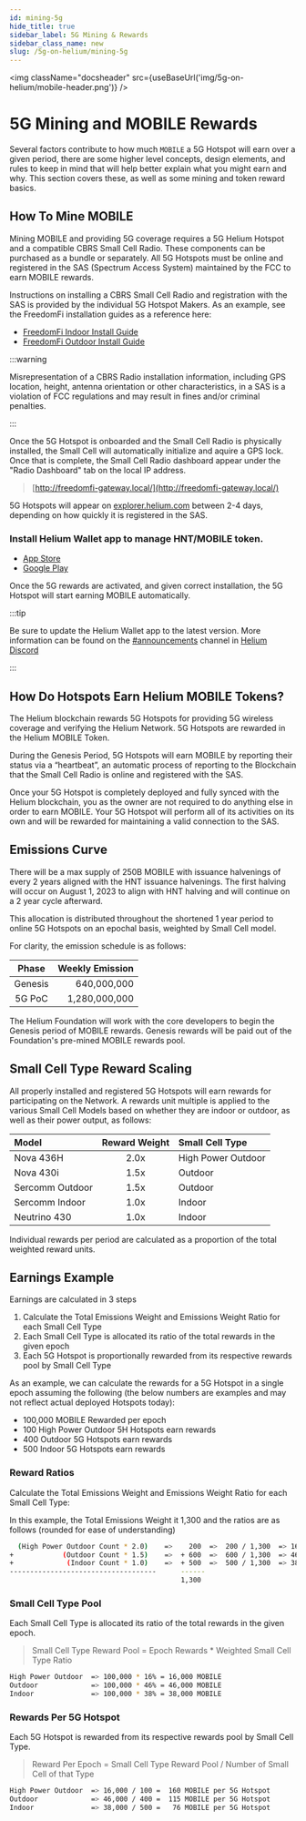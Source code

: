 ```yaml
---
id: mining-5g
hide_title: true
sidebar_label: 5G Mining & Rewards
sidebar_class_name: new
slug: /5g-on-helium/mining-5g
---
```



<img className="docsheader" src={useBaseUrl('img/5g-on-helium/mobile-header.png')} />

# 5G Mining and MOBILE Rewards

Several factors contribute to how much `MOBILE` a 5G Hotspot will earn over a given period, there
are some higher level concepts, design elements, and rules to keep in mind that will help better
explain what you might earn and why. This section covers these, as well as some mining and token
reward basics.

## How To Mine MOBILE

Mining MOBILE and providing 5G coverage requires a 5G Helium Hotspot and a compatible CBRS Small
Cell Radio. These components can be purchased as a bundle or separately. All 5G Hotspots must be
online and registered in the SAS (Spectrum Access System) maintained by the FCC to earn MOBILE
rewards.

Instructions on installing a CBRS Small Cell Radio and registration with the SAS is provided by the
individual 5G Hotspot Makers. As an example, see the FreedomFi installation guides as a reference
here:

- [FreedomFi Indoor Install Guide](https://freedomfi.com/freedomfi-indoor-cbrs-small-cell-setup-guide/)
- [FreedomFi Outdoor Install Guide](https://freedomfi.com/freedomfi-outdoor-cbrs-small-cell-setup-guide/)

:::warning

Misrepresentation of a CBRS Radio installation information, including GPS location, height, antenna
orientation or other characteristics, in a SAS is a violation of FCC regulations and may result in
fines and/or criminal penalties.

:::

Once the 5G Hotspot is onboarded and the Small Cell Radio is physically installed, the Small Cell
will automatically initialize and aquire a GPS lock. Once that is complete, the Small Cell Radio
dashboard appear under the "Radio Dashboard" tab on the local IP address.

> [http://freedomfi-gateway.local/](http://freedomfi-gateway.local/)

5G Hotspots will appear on [explorer.helium.com](https://explorer.helium.com/) between 2-4 days,
depending on how quickly it is registered in the SAS.

### Install Helium Wallet app to manage HNT/MOBILE token.

- [App Store](https://apps.apple.com/us/app/helium-hnt-wallet/id1609525848)
- [Google Play](https://play.google.com/store/apps/details?id=com.helium.wallet.app&gl=US)

Once the 5G rewards are activated, and given correct installation, the 5G Hotspot will start earning
MOBILE automatically.

:::tip

Be sure to update the Helium Wallet app to the latest version. More information can be found on the
[#announcements](discord://discord.com/channels/404106811252408320/730418759298318346) channel in
[Helium Discord](https://discord.gg/helium)

:::

## How Do Hotspots Earn Helium MOBILE Tokens?

The Helium blockchain rewards 5G Hotspots for providing 5G wireless coverage and verifying the
Helium Network. 5G Hotspots are rewarded in the Helium MOBILE Token.

During the Genesis Period, 5G Hotspots will earn MOBILE by reporting their status via a “heartbeat”,
an automatic process of reporting to the Blockchain that the Small Cell Radio is online and
registered with the SAS.

Once your 5G Hotspot is completely deployed and fully synced with the Helium blockchain, you as the
owner are not required to do anything else in order to earn MOBILE. Your 5G Hotspot will perform all
of its activities on its own and will be rewarded for maintaining a valid connection to the SAS.

## Emissions Curve

There will be a max supply of 250B MOBILE with issuance halvenings of every 2 years aligned with the
HNT issuance halvenings. The first halving will occur on August 1, 2023 to align with HNT halving
and will continue on a 2 year cycle afterward.

This allocation is distributed throughout the shortened 1 year period to online 5G Hotspots on an
epochal basis, weighted by Small Cell model.

For clarity, the emission schedule is as follows:

|  Phase  | Weekly Emission |
| :-----: | --------------: |
| Genesis |     640,000,000 |
| 5G PoC  |   1,280,000,000 |

The Helium Foundation will work with the core developers to begin the Genesis period of MOBILE
rewards. Genesis rewards will be paid out of the Foundation's pre-mined MOBILE rewards pool.

## Small Cell Type Reward Scaling

All properly installed and registered 5G Hotspots will earn rewards for participating on the
Network. A rewards unit multiple is applied to the various Small Cell Models based on whether they
are indoor or outdoor, as well as their power output, as follows:

| Model           | Reward Weight | Small Cell Type    |
| :-------------- | :-----------: | :----------------- |
| Nova 436H       |     2.0x      | High Power Outdoor |
| Nova 430i       |     1.5x      | Outdoor            |
| Sercomm Outdoor |     1.5x      | Outdoor            |
| Sercomm Indoor  |     1.0x      | Indoor             |
| Neutrino 430    |     1.0x      | Indoor             |

Individual rewards per period are calculated as a proportion of the total weighted reward units.

## Earnings Example

Earnings are calculated in 3 steps

1. Calculate the Total Emissions Weight and Emissions Weight Ratio for each Small Cell Type
2. Each Small Cell Type is allocated its ratio of the total rewards in the given epoch
3. Each 5G Hotspot is proportionally rewarded from its respective rewards pool by Small Cell Type

As an example, we can calculate the rewards for a 5G Hotspot in a single epoch assuming the
following (the below numbers are examples and may not reflect actual deployed Hotspots today):

- 100,000 MOBILE Rewarded per epoch
- 100 High Power Outdoor 5H Hotspots earn rewards
- 400 Outdoor 5G Hotspots earn rewards
- 500 Indoor 5G Hotspots earn rewards

### Reward Ratios

Calculate the Total Emissions Weight and Emissions Weight Ratio for each Small Cell Type:

In this example, the Total Emissions Weight it 1,300 and the ratios are as follows (rounded for ease
of understanding)

```bash
  (High Power Outdoor Count * 2.0)    =>    200  =>  200 / 1,300  => 16%
+            (Outdoor Count * 1.5)    =>  + 600  =>  600 / 1,300  => 46%
+             (Indoor Count * 1.0)    =>  + 500  =>  500 / 1,300  => 38%
------------------------------------      ------
                                          1,300
```

### Small Cell Type Pool

Each Small Cell Type is allocated its ratio of the total rewards in the given epoch.

> Small Cell Type Reward Pool = Epoch Rewards \* Weighted Small Cell Type Ratio

```bash
High Power Outdoor  => 100,000 * 16% = 16,000 MOBILE
Outdoor             => 100,000 * 46% = 46,000 MOBILE
Indoor              => 100,000 * 38% = 38,000 MOBILE
```

### Rewards Per 5G Hotspot

Each 5G Hotspot is rewarded from its respective rewards pool by Small Cell Type.

> Reward Per Epoch = Small Cell Type Reward Pool / Number of Small Cell of that Type

```bash
High Power Outdoor  => 16,000 / 100 =  160 MOBILE per 5G Hotspot
Outdoor             => 46,000 / 400 =  115 MOBILE per 5G Hotspot
Indoor              => 38,000 / 500 =   76 MOBILE per 5G Hotspot
```

